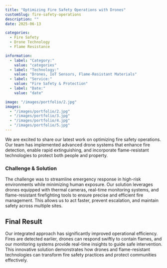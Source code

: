 ```yaml
---
title: "Optimizing Fire Safety Operations with Drones"
customSlug: fire-safety-operations
description: ""
date: 2025-06-13

categories:
  - Fire Safety
  - Drone Technology
  - Flame Resistance

information:
  - label: "Category:"
    value: "categories"
  - label: "Technology:"
    value: "Drones, IoT Sensors, Flame-Resistant Materials"
  - label: "Service:"
    value: "Fire Safety & Protection"
  - label: "Date:"
    value: "date"

image: "/images/portfolio/2.jpg"
images:
  - "/images/portfolio/2.jpg"
  - "/images/portfolio/3.jpg"
  - "/images/portfolio/4.jpg"
  - "/images/portfolio/5.jpg"
---
```


We are excited to share our latest work on optimizing fire safety operations. Our team has implemented advanced drone systems that enhance fire detection, enable rapid extinguishing, and incorporate flame-resistant technologies to protect both people and property.

### Challenge & Solution

The challenge was to streamline emergency response in high-risk environments while minimizing human exposure. Our solution leverages drones equipped with thermal cameras, real-time monitoring systems, and flame-resistant firefighting tools to ensure precise and efficient fire management. This allows us to act faster, prevent escalation, and maintain safety across multiple sites.

## Final Result

Our integrated approach has significantly improved operational efficiency. Fires are detected earlier, drones can respond swiftly to contain flames, and our monitoring systems provide real-time insights to guide safe intervention. This innovative solution demonstrates how drones and flame-resistant technologies can transform fire safety practices and protect communities effectively.
